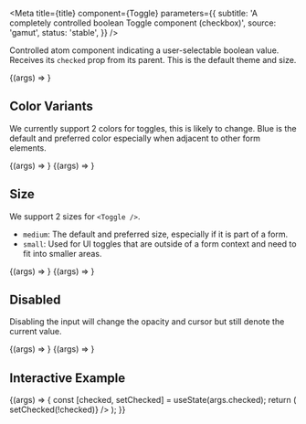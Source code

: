 
<Meta
  title={title}
  component={Toggle}
  parameters={{
    subtitle: 'A completely controlled boolean Toggle component (checkbox)',
    source: 'gamut',
    status: 'stable',
  }}
/>

Controlled atom component indicating a user-selectable boolean value.
Receives its `checked` prop from its parent. This is the default theme and size.

<Canvas>
  <Story name="Toggle">{(args) => <Toggle {...args} />}</Story>
</Canvas>

<Props story="Toggle" />

## Color Variants

We currently support 2 colors for toggles, this is likely to change. Blue is the default and preferred color especially when adjacent to other form elements.

<Canvas>
  <Story name="blue" args={{ checked: true, variant: 'blue' }}>
    {(args) => <Toggle {...args} />}
  </Story>
  <Story name="hyper" args={{ checked: true, variant: 'hyper' }}>
    {(args) => <Toggle {...args} />}
  </Story>
</Canvas>

## Size

We support 2 sizes for `<Toggle />`.

- `medium`: The default and preferred size, especially if it is part of a form.
- `small`: Used for UI toggles that are outside of a form context and need to fit into smaller areas.

<Canvas>
  <Story name="medium" args={{ size: 'medium' }}>
    {(args) => <Toggle {...args} />}
  </Story>
  <Story name="small" args={{ size: 'small' }}>
    {(args) => <Toggle {...args} />}
  </Story>
</Canvas>

## Disabled

Disabling the input will change the opacity and cursor but still denote the current value.

<Canvas>
  <Story name="disabled" args={{ checked: false, disabled: true }}>
    {(args) => <Toggle {...args} />}
  </Story>
  <Story name="disabled-checked" args={{ checked: true, disabled: true }}>
    {(args) => <Toggle {...args} />}
  </Story>
</Canvas>

## Interactive Example

<Canvas>
  <Story name="interactive" args={{ label: 'interactive' }}>
    {(args) => {
      const [checked, setChecked] = useState(args.checked);
      return (
        <Toggle
          {...args}
          checked={checked}
          onChange={() => setChecked(!checked)}
        />
      );
    }}
  </Story>
</Canvas>
